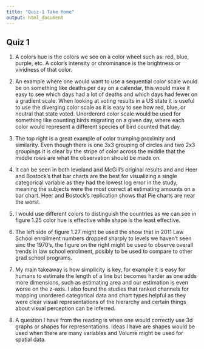 ```yaml
---
title: "Quiz-1 Take Home"
output: html_document
---
```


## Quiz 1

1. A colors hue is the colors we see on a color wheel such as: red, blue, purple, etc. A color's intensity or chrominance is the brightness or vividness of that color.


2. An example where one would want to use a sequential color scale would be on something like deaths per day on a calendar, this would make it easy to see which days had a lot of deaths and which days had fewer on a gradient scale. When looking at voting results in a US state it is useful to use the diverging color scale as it is easy to see how red, blue, or neutral that state voted. Unordererd color scale would be used for something like counting birds migrating on a given day, where each color would represent a different species of bird counted that day.


3. The top right is a great example of color trumping proximity and similarity. Even though there is one 3x3 grouping of circles and two 2x3 groupings it is clear by the stripe of color across the middle that the middle rows are what the observation should be made on.


4. It can be seen in both leveland and McGill’s original results and and Heer and Bostock’s that bar charts are the best for visualizing a single categorical variable as they had the lowest log error in the study, meaning the subjects were the most correct at estimating amounts on a bar chart. Heer and Bostock’s replication shows that Pie charts are near the worst.

5. I would use different colors to distinguish the countries as we can see in figure 1.25 color hue is effective while shape is the least effective. 


6. The left side of figure 1.27 might be used the show that in 2011 Law School enrollment numbers dropped sharply to levels we haven't seen sinc the 1970's, the figure on the right might be used to observe overall trends in law school enrolment, posibly to be used to compare to other grad school programs.

7. My main takeaway is how simplicity is key, for example it is easy for humans to estimate the length of a line but becomes harder as one adds more dimensions, such as estimating area and our estimation is even worse on the z-axis. I also found the studies that ranked channels for mapping unordered categorical data and chart types helpful as they were clear visual representations of the hierarchy and certain things about visual perception can be inferred.

8. A question I have from the reading is when one would correctly use 3d graphs or shapes for representations. Ideas I have are shapes would be used when there are many variables and Volume might be used for spatial data.